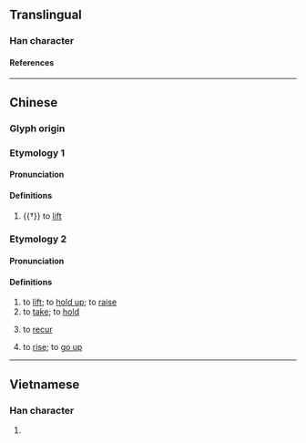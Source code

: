 {{character info}}
==Translingual==

===Han character===
{{Han char|rn=64|rad=手|as=17|sn=20|four=|canj=QHCQ|ids=⿰扌舉}}

====References====
{{Han ref|kx=0463.211|dkj=12981|dj=0812.110|hdz=31983.040|uh=6511}}

----

==Chinese==

===Glyph origin===
{{Han etym}}

===Etymology 1===
{{zh-forms|s=𫽥|alt=㩮}}

====Pronunciation====
{{zh-pron
|m=qiān
|c=hin1
|mc=y
|oc=y
|cat=v
}}

====Definitions====
{{zh-hanzi}}

# {{†}} to [[lift]]

===Etymology 2===
{{zh-forms|s=𫽥|alt=揭,舉,擧}}

====Pronunciation====
{{zh-pron
|mn=xm,zz,tw,sg:gia̍h/xm:kia̍h/qz:ka̍h/xm:kiâ/xm,pn,sg:giâ/qz:kâ
|cat=v
}}

====Definitions====
{{zh-hanzi}} {{tlb|zh|Hokkien}}

# to [[lift]]; to [[hold up]]; to [[raise]]
# to [[take]]; to [[hold]]
# {{lb|zh|of a disease}} to [[recur]]
# {{lb|zh|of internal heat|prices|etc.}} to [[rise]]; to [[go up]]

----

==Vietnamese==

===Han character===
{{vi-readings|rs=手17|reading=gỡ}}

# {{rfdef|vi|sort=手17}}